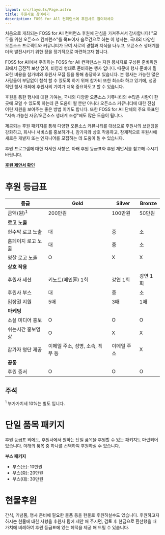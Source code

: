 ```yaml
---
layout: src/layouts/Page.astro
title: 후원사로 참여하기
description: FOSS for All 컨퍼런스에 후원사로 참여하세요
---
```


처음으로 개최되는 FOSS for All 컨퍼런스 후원에 관심을 가져주셔서 감사합니다! "모두를 위한 오픈소스 컨퍼런스"를 목표이자 슬로건으로 하는 이 행사는, 국내외 다양한 오픈소스 프로젝트와 커뮤니티가 모여 서로의 경험과 지식을 나누고, 오픈소스 생태계를 더욱 발전시키기 위한 장을 정기적으로 마련하고자 합니다. 

FOSS for All에서 주최하는 FOSS for All 컨퍼런스는 자원 봉사자로 구성된 준비위원회에서 금전적 보상 없이, 비영리 형태로 준비하는 행사 입니다. 때문에 행사 준비에 필요한 비용을 참가비와 후원사 모집 등을 통해 충당하고 있습니다. 본 행사는 가능한 많은 사람들이 부담없이 참석 할 수 있도록 하기 위해 참가비 또한 최소화 하고 있기에, 성공적인 행사 개최에 후원사의 기여가 더욱 중요하도고 할 수 있습니다.

후원을 통한 행사에 대한 기여는, 국내외 다양한 오픈소스 커뮤니티의 수많은 사람이 한 곳에 모일 수 있도록 하는데 큰 도움이 될 뿐만 아니라 오픈소스 커뮤니티에 대한 진심 어린 지원을 보여주는 좋은 방법 이기도 합니다. 또한 FOSS for All 단체의 주요 목표인 "지속 가능한 자유/오픈소스 생태계 조성"에도 많은 도움이 됩니다.

제공되는 후원 패키지를 통해 다양한 오픈소스 커뮤니티를 대상으로 후원사의 브랜딩을 강화하고, 회사나 서비스를 홍보하거나, 참가자와 상호 작용하고, 잠재적으로 후원사에 새로운 개발자 또는 엔지니어를 모집하는 데 도움이 될 수 있습니다.

후원 프로그램에 대한 자세한 사항은, 아래 후원 등급표화 후원 제안서를 참고해 주시기 바랍니다. 

[**후원 제안서 확인**](/sponsorship-prospectus-ko.pdf)

# 후원 등급표

| 등급 | Gold | Silver | Bronze |
| --- | --- | --- | --- |
| 금액(원)<sup>1</sup> | 200만원 | 100만원 | 50만원 |
| **로고 노출** |  |  |  |
| 현수막 로고 노출 | 대 | 중 | 소 |
| 홈페이지 로고 노출 | 대 | 중 | 소 |
| 명찰 로고 노출 | O | X | X |
| **상호 작용** |  |  |  |
| 후원사 세션 | 키노트(메인홀) 1회 | 강연 1회 | 강연 1회 |
| 후원사 부스 | 대 | 중 | 소 |
| 입장권 지원 | 5매 | 3매 | 1매 |
| **마케팅** |  |  |  |
| 소셜 미디어 홍보 | O | O | O |
| 쉬는시간 홍보영상 | O | X | X |
| 참가자 명단 제공 | 이메일 주소, 성명, 소속, 직무 등 | 이메일 주소 | X |
| **공통** |  |  |  |
| 후원 증서 | O | O | O |
## 주석
<sup>1</sup> 부가가치세 10%는 별도 입니다.
# 단일 품목 패키지 

후원 등급표 외에도, 후원사에서 원하는 단일 품목을 후원할 수 있는 패키지도 마련되어 있습니다. 아래의 품목 중 하나를 선택하여 후원하실 수 있습니다.

**부스 패키지**
- 부스(소): 10만원
- 부스(중): 20만원
- 부스(대): 30만원


# 현물후원
간식, 기념품, 행사 준비에 필요한 물품 등을 현물로 후원하실수도 있습니다. 후원하고자 하시는 현물에 대한 사항을 후원사 팀에 제안 해 주시면, 검토 후 현금으로 환산했을 때 가치에 비례하여 후원 등급표에 있는 혜택을 제공 해 드릴 수 있습니다.